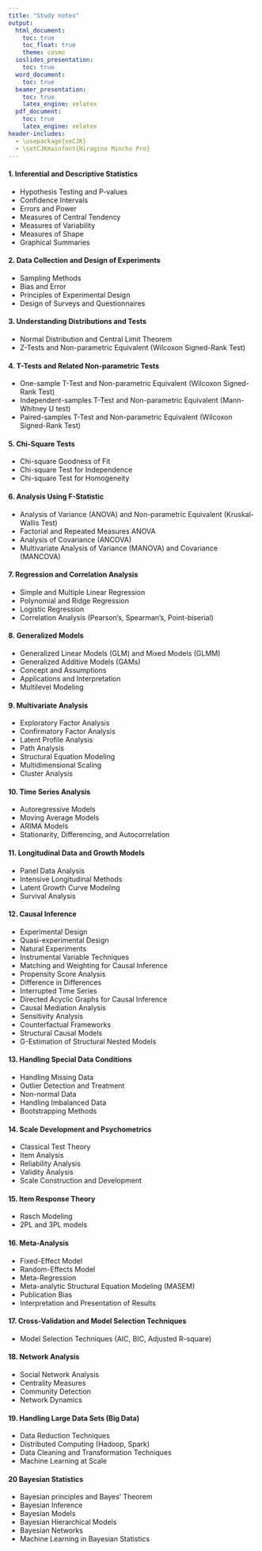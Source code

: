 ```yaml
---
title: "Study notes"
output: 
  html_document:
    toc: true
    toc_float: true
    theme: cosmo
  ioslides_presentation:
    toc: true
  word_document:
    toc: true
  beamer_presentation:
    toc: true
    latex_engine: xelatex
  pdf_document:
    toc: true
    latex_engine: xelatex
header-includes:
  - \usepackage{xeCJK}
  - \setCJKmainfont{Hiragino Mincho Pro}
---
```


#### 1. Inferential and Descriptive Statistics
- Hypothesis Testing and P-values
- Confidence Intervals
- Errors and Power
- Measures of Central Tendency
- Measures of Variability
- Measures of Shape
- Graphical Summaries

#### 2. Data Collection and Design of Experiments
- Sampling Methods
- Bias and Error
- Principles of Experimental Design
- Design of Surveys and Questionnaires

#### 3. Understanding Distributions and Tests
- Normal Distribution and Central Limit Theorem
- Z-Tests and Non-parametric Equivalent (Wilcoxon Signed-Rank Test)

#### 4. T-Tests and Related Non-parametric Tests
- One-sample T-Test and Non-parametric Equivalent (Wilcoxon Signed-Rank Test)
- Independent-samples T-Test and Non-parametric Equivalent (Mann-Whitney U test)
- Paired-samples T-Test and Non-parametric Equivalent (Wilcoxon Signed-Rank Test)

#### 5. Chi-Square Tests
- Chi-square Goodness of Fit
- Chi-square Test for Independence
- Chi-square Test for Homogeneity

#### 6. Analysis Using F-Statistic
- Analysis of Variance (ANOVA) and Non-parametric Equivalent (Kruskal-Wallis Test)
- Factorial and Repeated Measures ANOVA
- Analysis of Covariance (ANCOVA)
- Multivariate Analysis of Variance (MANOVA) and Covariance (MANCOVA)

#### 7. Regression and Correlation Analysis
- Simple and Multiple Linear Regression
- Polynomial and Ridge Regression
- Logistic Regression
- Correlation Analysis (Pearson's, Spearman's, Point-biserial)

#### 8. Generalized Models
- Generalized Linear Models (GLM) and Mixed Models (GLMM)
- Generalized Additive Models (GAMs)
- Concept and Assumptions
- Applications and Interpretation
- Multilevel Modeling

#### 9. Multivariate Analysis
- Exploratory Factor Analysis
- Confirmatory Factor Analysis
- Latent Profile Analysis
- Path Analysis
- Structural Equation Modeling
- Multidimensional Scaling
- Cluster Analysis

#### 10. Time Series Analysis
- Autoregressive Models
- Moving Average Models
- ARIMA Models
- Stationarity, Differencing, and Autocorrelation

#### 11. Longitudinal Data and Growth Models
- Panel Data Analysis
- Intensive Longitudinal Methods
- Latent Growth Curve Modeling
- Survival Analysis

#### 12. Causal Inference
- Experimental Design
- Quasi-experimental Design
- Natural Experiments
- Instrumental Variable Techniques
- Matching and Weighting for Causal Inference
- Propensity Score Analysis
- Difference in Differences
- Interrupted Time Series
- Directed Acyclic Graphs for Causal Inference
- Causal Mediation Analysis
- Sensitivity Analysis
- Counterfactual Frameworks
- Structural Causal Models
- G-Estimation of Structural Nested Models

#### 13. Handling Special Data Conditions
- Handling Missing Data
- Outlier Detection and Treatment
- Non-normal Data
- Handling Imbalanced Data
- Bootstrapping Methods

#### 14. Scale Development and Psychometrics
- Classical Test Theory
- Item Analysis
- Reliability Analysis
- Validity Analysis
- Scale Construction and Development

#### 15. Item Response Theory
- Rasch Modeling
- 2PL and 3PL models

#### 16. Meta-Analysis
- Fixed-Effect Model
- Random-Effects Model
- Meta-Regression
- Meta-analytic Structural Equation Modeling (MASEM)
- Publication Bias
- Interpretation and Presentation of Results

#### 17. Cross-Validation and Model Selection Techniques
- Model Selection Techniques (AIC, BIC, Adjusted R-square)

#### 18. Network Analysis
- Social Network Analysis
- Centrality Measures
- Community Detection
- Network Dynamics

#### 19. Handling Large Data Sets (Big Data)
- Data Reduction Techniques
- Distributed Computing (Hadoop, Spark)
- Data Cleaning and Transformation Techniques
- Machine Learning at Scale

#### 20 Bayesian Statistics
- Bayesian principles and Bayes' Theorem
- Bayesian Inference
- Bayesian Models
- Bayesian Hierarchical Models
- Bayesian Networks
- Machine Learning in Bayesian Statistics

